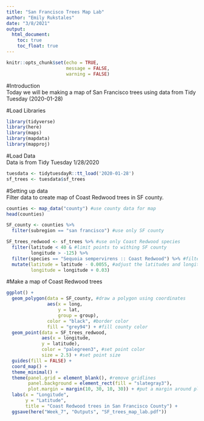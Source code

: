```yaml
---
title: "San Francisco Trees Map Lab"
author: "Emily Rukstales"
date: "3/8/2021"
output: 
  html_document:
    toc: true
    toc_float: true
---
```


```r
knitr::opts_chunk$set(echo = TRUE,
                      message = FALSE,
                      warning = FALSE)
```


#Introduction  
Today we will be making a map of San Francisco trees using data from Tidy Tuesday (2020-01-28)  
  
  
#Load Libraries  
```r
library(tidyverse)
library(here)
library(maps)
library(mapdata)
library(mapproj)
```

#Load Data  
Data is from Tidy Tuesday 1/28/2020
```r
tuesdata <- tidytuesdayR::tt_load('2020-01-28') 
sf_trees <- tuesdata$sf_trees
```

#Setting up data  
Filter data to create map of Coast Redwood trees in SF county.
```r
counties <- map_data("county") #use county data for map
head(counties)

SF_county <- counties %>%
  filter(subregion == "san francisco") #use only SF county

SF_trees_redwood <- sf_trees %>% #use only Coast Redwood species
  filter(latitude < 40 & #limit points to withing SF county
         longitude > -125) %>%
  filter(species == "Sequoia sempervirens :: Coast Redwood") %>% #filter out Coast Redwood
  mutate(latitude = latitude - 0.0055, #adjust the latitudes and longitudes of tree data points so that trees are not in ocean
         longitude = longitude + 0.03)


```

#Make a map of Coast Redwood trees  
```r
ggplot() +
  geom_polygon(data = SF_county, #draw a polygon using coordinates
               aes(x = long,
                   y = lat,
                   group = group),
               color = "black", #border color
               fill = "grey94") + #fill county color
  geom_point(data = SF_trees_redwood,
             aes(x = longitude,
             y = latitude),
             color = "palegreen3", #set point color
             size = 2.5) + #set point size
  guides(fill = FALSE) +
  coord_map() +
  theme_minimal() +
  theme(panel.grid = element_blank(), #remove gridlines
        panel.background = element_rect(fill = "slategray3"),
        plot.margin = margin(10, 30, 10, 30)) + #put a margin around plot
  labs(x = "Longitude",
       y = "Latitude",
       title = "Coast Redwood trees in San Francisco County") +
  ggsave(here("Week_7", "Outputs", "SF_trees_map_lab.pdf"))

```







